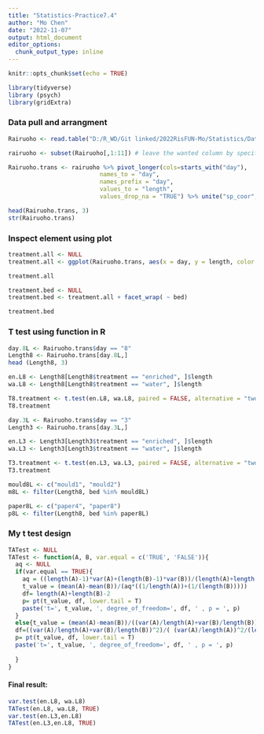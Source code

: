 ```yaml
---
title: "Statistics-Practice7.4"
author: "Mo Chen"
date: "2022-11-07"
output: html_document
editor_options: 
  chunk_output_type: inline
---
```


```r
knitr::opts_chunk$set(echo = TRUE)
```


```r
library(tidyverse)
library (psych)
library(gridExtra)

```

### Data pull and arrangment
```r
Rairuoho <- read.table("D:/R_WD/Git linked/2022RisFUN-Mo/Statistics/Data-statistic/rairuoho.txt", header=T, sep="\t")

rairuoho <- subset(Rairuoho[,1:11]) # leave the wanted column by specify the range we want

Rairuoho.trans <- rairuoho %>% pivot_longer(cols=starts_with("day"),
                          names_to = "day",
                          names_prefix = "day",
                          values_to = "length",
                          values_drop_na = "TRUE") %>% unite("sp_coor", 4:5, sep = "_", remove = TRUE) %>% mutate(treatment = replace(treatment, treatment =="nutrient", "enriched"))

head(Rairuoho.trans, 3)
str(Rairuoho.trans)
```
### Inspect element using plot
```r
treatment.all <- NULL
treatment.all <- ggplot(Rairuoho.trans, aes(x = day, y = length, color = treatment)) + geom_boxplot() + xlab("Day") + ylab("Length") + ggtitle("Treatments between Rairuoho") + guides(color = guide_legend(title = "Treatment")) 

treatment.all

treatment.bed <- NULL
treatment.bed <- treatment.all + facet_wrap( ~ bed)

treatment.bed
```

### T test using function in R
```r
day.8L <- Rairuoho.trans$day == "8"
Length8 <- Rairuoho.trans[day.8L,]
head (Length8, 3)

en.L8 <- Length8[Length8$treatment == "enriched", ]$length
wa.L8 <- Length8[Length8$treatment == "water", ]$length

T8.treatment <- t.test(en.L8, wa.L8, paired = FALSE, alternative = "two.sided", var.equal = FALSE)
T8.treatment

day.3L <- Rairuoho.trans$day == "3"
Length3 <- Rairuoho.trans[day.3L,]

en.L3 <- Length3[Length3$treatment == "enriched", ]$length
wa.L3 <- Length3[Length3$treatment == "water", ]$length

T3.treatment <- t.test(en.L3, wa.L3, paired = FALSE, alternative = "two.sided", var.equal = FALSE)
T3.treatment
```

```r
mould8L <- c("mould1", "mould2")
m8L <- filter(Length8, bed %in% mould8L)

paper8L <- c("paper4", "paper8")
p8L <- filter(Length8, bed %in% paper8L)
```

### My t test design
```r
TATest <- NULL
TATest <- function(A, B, var.equal = c('TRUE', 'FALSE')){
  aq <- NULL
  if(var.equal == TRUE){
    aq = ((length(A)-1)*var(A)+(length(B)-1)*var(B))/(length(A)+length(B)-2)
    t_value = (mean(A)-mean(B))/(aq*((1/length(A))+(1/(length(B)))))
    df= length(A)+length(B)-2
    p= pt(t_value, df, lower.tail = T)
    paste('t=', t_value, ', degree_of_freedom=', df, ' , p = ', p)
  }
  else{t_value = (mean(A)-mean(B))/((var(A)/length(A)+var(B)/length(B))^0.5)
  df=((var(A)/length(A)+var(B)/length(B))^2)/( (var(A)/length(A))^2/(length(A)-1)+ (var(B)/length(B))^2/(length(B)-1) )
  p= pt(t_value, df, lower.tail = T)
  paste('t=', t_value, ', degree_of_freedom=', df, ' , p = ', p)
    
  }
}
```

#### Final result:
```r
var.test(en.L8, wa.L8)
TATest(en.L8, wa.L8, TRUE)
var.test(en.L3,en.L8)
TATest(en.L3,en.L8, TRUE)
```

